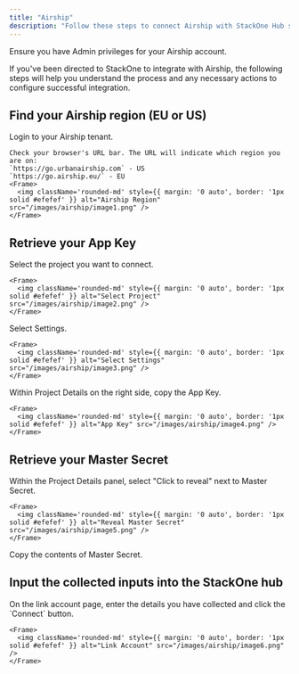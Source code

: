 ```yaml
---
title: "Airship"
description: "Follow these steps to connect Airship with StackOne Hub successfully."
---
```



<Warning>
  Ensure you have Admin privileges for your Airship account.
</Warning>

If you've been directed to StackOne to integrate with Airship, the following steps will help you understand the process and any necessary actions to configure successful integration.

## Find your Airship region (EU or US)

<Steps>
  <Step title="Login to Airship">
    Login to your Airship tenant.

    Check your browser's URL bar. The URL will indicate which region you are on:
    `https://go.urbanairship.com` - US
    `https://go.airship.eu/` - EU
    <Frame>
      <img className='rounded-md' style={{ margin: '0 auto', border: '1px solid #efefef' }} alt="Airship Region" src="/images/airship/image1.png" />
    </Frame>
  </Step>
</Steps>

## Retrieve your App Key

<Steps>
  <Step title="Select Project">
    Select the project you want to connect.

    <Frame>
      <img className='rounded-md' style={{ margin: '0 auto', border: '1px solid #efefef' }} alt="Select Project" src="/images/airship/image2.png" />
    </Frame>
  </Step>

  <Step title="Select Settings">
    Select Settings.

    <Frame>
      <img className='rounded-md' style={{ margin: '0 auto', border: '1px solid #efefef' }} alt="Select Settings" src="/images/airship/image3.png" />
    </Frame>
  </Step>

  <Step title="Copy App Key">
    Within Project Details on the right side, copy the App Key.

    <Frame>
      <img className='rounded-md' style={{ margin: '0 auto', border: '1px solid #efefef' }} alt="App Key" src="/images/airship/image4.png" />
    </Frame>
  </Step>
</Steps>

## Retrieve your Master Secret

<Steps>
  <Step title="Reveal Master Secret">
    Within the Project Details panel, select "Click to reveal" next to Master Secret.

    <Frame>
      <img className='rounded-md' style={{ margin: '0 auto', border: '1px solid #efefef' }} alt="Reveal Master Secret" src="/images/airship/image5.png" />
    </Frame>
  </Step>

  <Step title="Copy Master Secret">
    Copy the contents of Master Secret.
  </Step>
</Steps>

## Input the collected inputs into the StackOne hub

<Steps>
  <Step title="Enter the Details">
    On the link account page, enter the details you have collected and click the `Connect` button.

    <Frame>
      <img className='rounded-md' style={{ margin: '0 auto', border: '1px solid #efefef' }} alt="Link Account" src="/images/airship/image6.png" />
    </Frame>
  </Step>
</Steps>

<IntegrationFooter />

